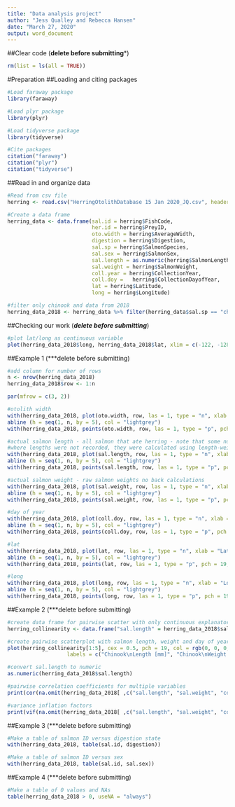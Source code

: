 ```yaml
---
title: "Data analysis project"
author: "Jess Qualley and Rebecca Hansen"
date: "March 27, 2020"
output: word_document
---
```

##Clear code (**delete before submitting***)
```r
rm(list = ls(all = TRUE))
```

#Preparation
##Loading and citing packages
```r
#Load faraway package
library(faraway)

#Load plyr package
library(plyr)

#Load tidyverse package
library(tidyverse)

#Cite packages
citation("faraway")
citation("plyr")
citation("tidyverse")
```

##Read in and organize data
```r
#Read from csv file
herring <- read.csv("HerringOtolithDatabase 15 Jan 2020_JQ.csv", header=TRUE, fileEncoding="UTF-8-BOM")

#Create a data frame
herring_data <- data.frame(sal.id = herring$FishCode,
                           her.id = herring$PreyID,
                           oto.width = herring$AverageWidth,
                           digestion = herring$Digestion,
                           sal.sp = herring$SalmonSpecies,
                           sal.sex = herring$SalmonSex,
                           sal.length = as.numeric(herring$SalmonLength),
                           sal.weight = herring$SalmonWeight,
                           coll.year = herring$CollectionYear,
                           coll.doy =   herring$CollectionDayofYear,
                           lat = herring$Latitude,
                           long = herring$Longitude)

#filter only chinook and data from 2018
herring_data_2018 <- herring_data %>% filter(herring_data$sal.sp == "ch" & herring_data$coll.year == "2018")
```

##Checking our work (***delete before submitting***)
```r
#plot lat/long as continuous variable
plot(herring_data_2018$long, herring_data_2018$lat, xlim = c(-122, -128), ylim = c(48, 50.5))
```

##Example 1 (***delete before submitting)
```r
#add column for number of rows
n <- nrow(herring_data_2018)
herring_data_2018$row <- 1:n

par(mfrow = c(3, 2))

#otolith width
with(herring_data_2018, plot(oto.width, row, las = 1, type = "n", xlab = "Otolith width [mm]", ylab = "Row Number"))
abline (h = seq(1, n, by = 5), col = "lightgrey")
with(herring_data_2018, points(oto.width, row, las = 1, type = "p", pch = 19, cex = 0.5))

#actual salmon length - all salmon that ate herring - note that some numbers are ranges and have weird symbols...
#where lengths were not recorded, they were calculated using length-weight relationship
with(herring_data_2018, plot(sal.length, row, las = 1, type = "n", xlab = "Actual Salmon Length [mm]", ylab = "Row Number"))
abline (h = seq(1, n, by = 5), col = "lightgrey")
with(herring_data_2018, points(sal.length, row, las = 1, type = "p", pch = 19, cex = 0.5))

#actual salmon weight - raw salmon weights no back calculations
with(herring_data_2018, plot(sal.weight, row, las = 1, type = "n", xlab = "Actual Salmon Weight [lbs]", ylab = "Row Number"))
abline (h = seq(1, n, by = 5), col = "lightgrey")
with(herring_data_2018, points(sal.weight, row, las = 1, type = "p", pch = 19, cex = 0.5))

#day of year
with(herring_data_2018, plot(coll.doy, row, las = 1, type = "n", xlab = "Day of Year in 2018", ylab = "Row Number"))
abline (h = seq(1, n, by = 5), col = "lightgrey")
with(herring_data_2018, points(coll.doy, row, las = 1, type = "p", pch = 19, cex = 0.5))

#lat
with(herring_data_2018, plot(lat, row, las = 1, type = "n", xlab = "Latitude", ylab = "Row Number"))
abline (h = seq(1, n, by = 5), col = "lightgrey")
with(herring_data_2018, points(lat, row, las = 1, type = "p", pch = 19, cex = 0.5))

#long
with(herring_data_2018, plot(long, row, las = 1, type = "n", xlab = "Longitude", ylab = "Row Number"))
abline (h = seq(1, n, by = 5), col = "lightgrey")
with(herring_data_2018, points(long, row, las = 1, type = "p", pch = 19, cex = 0.5))
```


##Example 2 (***delete before submitting)
```r
#create data frame for pairwise scatter with only continuous explanatory variables - salmon lenght, weight and collection day of year
herring_collinearity <- data.frame("sal.length" = herring_data_2018$sal.length, "sal.weight" = herring_data_2018$sal.weight, "coll.doy" = herring_data_2018$coll.doy, "lat" = herring_data_2018$lat, "long" = herring_data_2018$long)

#create pairwise scatterplot with salmon length, weight and day of year
plot(herring_collinearity[1:5], cex = 0.5, pch = 19, col = rgb(0, 0, 0, 0.5), 
                   labels = c("Chinook\nLength [mm]", "Chinook\nWeight [lbs]", "Collection\nDay in 2018", "Latitude", "Longitude"))

#convert sal.length to numeric
as.numeric(herring_data_2018$sal.length)

#pairwise correlation coefficients for multiple variables
print(cor(na.omit(herring_data_2018[ ,c("sal.length", "sal.weight", "coll.doy", "lat", "long")])), digits = 2)

#variance inflation factors
print(vif(na.omit(herring_data_2018[ ,c("sal.length", "sal.weight", "coll.doy", "lat", "long")])))
```

##Example 3 (***delete before submitting)
```r
#Make a table of salmon ID versus digestion state
with(herring_data_2018, table(sal.id, digestion))

#Make a table of salmon ID versus sex
with(herring_data_2018, table(sal.id, sal.sex))
```

##Example 4 (***delete before submitting)
```r
#Make a table of 0 values and NAs
table(herring_data_2018 > 0, useNA = "always")

```